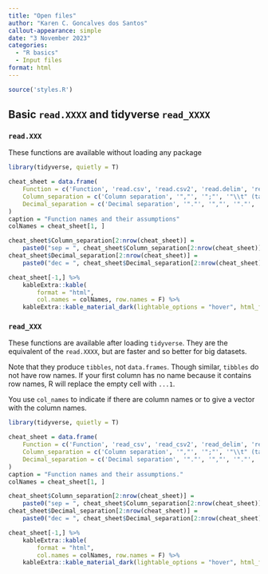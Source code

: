```yaml
---
title: "Open files"
author: "Karen C. Goncalves dos Santos"
callout-appearance: simple
date: "3 November 2023"
categories:
  - "R basics"
  - Input files
format: html
---
```


```r
source('styles.R')
```

## Basic `read.XXXX` and tidyverse `read_XXXX`

### `read.XXX`

These functions are available without loading any package

```r
library(tidyverse, quietly = T)

cheat_sheet = data.frame(
	Function = c('Function', 'read.csv', 'read.csv2', 'read.delim', 'read.delim2'),
	Column_separation = c('Column separation', '","', '";"', '"\\t" (tab)', '"\\t" (tab)'),
	Decimal_separation = c('Decimal separation', '"."', '","', '"."', '","')
)
caption = "Function names and their assumptions"
colNames = cheat_sheet[1, ]

cheat_sheet$Column_separation[2:nrow(cheat_sheet)] = 
	paste0("sep = ", cheat_sheet$Column_separation[2:nrow(cheat_sheet)])
cheat_sheet$Decimal_separation[2:nrow(cheat_sheet)] = 
	paste0("dec = ", cheat_sheet$Decimal_separation[2:nrow(cheat_sheet)])

cheat_sheet[-1,] %>%
	kableExtra::kable(
		format = "html", 
		col.names = colNames, row.names = F) %>% 
	kableExtra::kable_material_dark(lightable_options = "hover", html_font = "arial-narrow")

```

### `read_XXX`

These functions are available after loading `tidyverse`. They are the equivalent of the `read.XXXX`, but are faster and so better for big datasets.

Note that they produce `tibbles`, not `data.frames`. Though similar, `tibbles` do not have row names. If your first column has no name because it contains row names, R will replace the empty cell with `...1`.

You use `col_names` to indicate if there are column names or to give a vector with the column names.

```r
library(tidyverse, quietly = T)

cheat_sheet = data.frame(
	Function = c('Function', 'read_csv', 'read_csv2', 'read_delim', 'read_delim2'),
	Column_separation = c('Column separation', '","', '";"', '"\\t" (tab)', '"\\t" (tab)'),
	Decimal_separation = c('Decimal separation', '"."', '","', '"."', '","')
)
caption = "Function names and their assumptions."
colNames = cheat_sheet[1, ]

cheat_sheet$Column_separation[2:nrow(cheat_sheet)] = 
	paste0("sep = ", cheat_sheet$Column_separation[2:nrow(cheat_sheet)])
cheat_sheet$Decimal_separation[2:nrow(cheat_sheet)] = 
	paste0("dec = ", cheat_sheet$Decimal_separation[2:nrow(cheat_sheet)])

cheat_sheet[-1,] %>%
	kableExtra::kable(
		format = "html", 
		col.names = colNames, row.names = F) %>% 
	kableExtra::kable_material_dark(lightable_options = "hover", html_font = "arial-narrow")

```